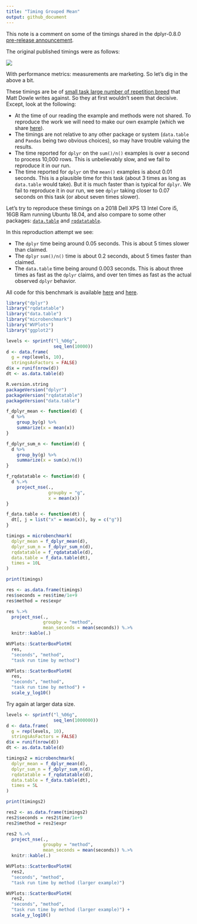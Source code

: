 ```yaml
---
title: "Timing Grouped Mean"
output: github_document
---
```


This note is a comment on some of the timings shared in the dplyr-0.8.0 [pre-release announcement](https://www.tidyverse.org/articles/2018/12/dplyr-0-8-0-release-candidate/).

The original published timings were as follows:

[![](timings_summarise_mean_dplyr-0-8-0.jpg)](https://www.tidyverse.org/articles/2018/12/dplyr-0-8-0-release-candidate/)

With performance metrics: measurements are marketing.  So let's dig in the above a bit.

These timings are be of [small task large number of repetition breed](https://cran.r-project.org/web/packages/data.table/vignettes/datatable-benchmarking.html#avoid-microbenchmark...-times100) that  Matt Dowle writes against.  So they at first wouldn't seem that decisive. Except, look at the following:

  * At the time of our reading the example and methods were not shared. To reproduce the work we will need to make our own example (which we share [here](https://github.com/WinVector/rqdatatable/blob/master/extras/TimingGroupedMean.Rmd)).
  * The timings are not relative to any other package or system (`data.table` and `Pandas` being two obvious choices), so may have trouble valuing the results.
  * The time reported for `dplyr` on the `sum()/n()` examples is over a second to process 10,000 rows.  This is unbelievably slow, and we fail to reproduce it in our run.
  * The time reported for `dplyr` on the `mean()` examples is about 0.01 seconds.  This is a plausible time for this task (about 3 times as long as `data.table` would take). But it is much faster than is typical for `dplyr`.  We fail to reproduce it in our run, we see `dplyr` taking closer to 0.07 seconds on this task (or about seven times slower).

Let's try to reproduce these timings on a 2018 Dell XPS 13 Intel Core i5, 16GB Ram running Ubuntu 18.04, and also compare to some other packages: [`data.table`](https://CRAN.R-project.org/package=data.table) and [`rqdatatable`](https://CRAN.R-project.org/package=rqdatatable).

In this reproduction attempt we see:

  * The `dplyr` time being around 0.05 seconds.  This is about 5 times slower than claimed.
  * The `dplyr` `sum()/n()` time is about 0.2 seconds, about 5 times faster than claimed.
  * The `data.table` time being around 0.003 seconds.  This is about three times as fast as the `dplyr` claims, and over ten times as fast as the actual observed `dplyr` behavior.


All code for this benchmark is available [here](https://github.com/WinVector/rqdatatable/blob/master/extras/TimingGroupedMean.Rmd) and [here](https://github.com/WinVector/rqdatatable/blob/master/extras/TimingGroupedMean.md).


```r
library("dplyr")
library("rqdatatable")
library("data.table")
library("microbenchmark")
library("WVPlots")
library("ggplot2")
```

```r
levels <- sprintf("l_%06g", 
                  seq_len(10000))
d <- data.frame(
  g = rep(levels, 10),
  stringsAsFactors = FALSE)
d$x = runif(nrow(d))
dt <- as.data.table(d)
```

```r
R.version.string
packageVersion("dplyr")
packageVersion("rqdatatable")
packageVersion("data.table")
```


```r
f_dplyr_mean <- function(d) {
  d %>% 
    group_by(g) %>%
    summarize(x = mean(x))
}

f_dplyr_sum_n <- function(d) {
  d %>% 
    group_by(g) %>%
    summarize(x = sum(x)/n())
}

f_rqdatatable <- function(d) {
  d %.>%
    project_nse(., 
                groupby = "g", 
                x = mean(x))
}

f_data.table <- function(dt) {
  dt[, j = list("x" = mean(x)), by = c("g")]
}
```

```r
timings = microbenchmark(
  dplyr_mean = f_dplyr_mean(d),
  dplyr_sum_n = f_dplyr_sum_n(d),
  rqdatatable = f_rqdatatable(d),
  data.table = f_data.table(dt),
  times = 10L
)
```


```r
print(timings)

res <- as.data.frame(timings)
res$seconds = res$time/1e+9
res$method = res$expr

res %.>%
  project_nse(.,
              groupby = "method",
              mean_seconds = mean(seconds)) %.>%
  knitr::kable(.)

WVPlots::ScatterBoxPlotH(
  res, 
  "seconds", "method", 
  "task run time by method")

WVPlots::ScatterBoxPlotH(
  res,  
  "seconds", "method", 
  "task run time by method") + 
  scale_y_log10()
```


Try again at larger data size.


```r
levels <- sprintf("l_%06g", 
                  seq_len(1000000))
d <- data.frame(
  g = rep(levels, 10),
  stringsAsFactors = FALSE)
d$x = runif(nrow(d))
dt <- as.data.table(d)
```

```r
timings2 = microbenchmark(
  dplyr_mean = f_dplyr_mean(d),
  dplyr_sum_n = f_dplyr_sum_n(d),
  rqdatatable = f_rqdatatable(d),
  data.table = f_data.table(dt),
  times = 5L
)
```


```r
print(timings2)

res2 <- as.data.frame(timings2)
res2$seconds = res2$time/1e+9
res2$method = res2$expr

res2 %.>%
  project_nse(.,
              groupby = "method",
              mean_seconds = mean(seconds)) %.>%
  knitr::kable(.)

WVPlots::ScatterBoxPlotH(
  res2, 
  "seconds", "method", 
  "task run time by method (larger example)")

WVPlots::ScatterBoxPlotH(
  res2,  
  "seconds", "method", 
  "task run time by method (larger example)") + 
  scale_y_log10()
```


